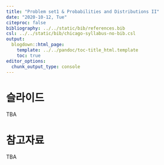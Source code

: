 ---
title: "Problem set1 & Probabilities and Distributions II"
date: "2020-10-12, Tue"
citeproc: false
bibliography: ../../static/bib/references.bib
csl: ../../static/bib/chicago-syllabus-no-bib.csl
output:
  blogdown::html_page:
    template: ../../pandoc/toc-title_html.template
    toc: true
editor_options: 
  chunk_output_type: console
---


# 슬라이드

TBA

# 참고자료

TBA


